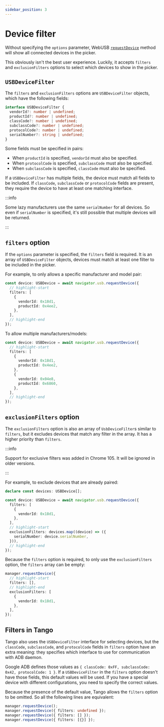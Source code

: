 ```yaml
---
sidebar_position: 3
---
```


# Device filter

Without specifying the `options` parameter, WebUSB [`requestDevice`](https://developer.mozilla.org/en-US/docs/Web/API/USB/requestDevice#filters) method will show all connected devices in the picker.

This obviously isn't the best user experience. Luckily, it accepts `filters` and `exclusionFilters` options to select which devices to show in the picker.

## `USBDeviceFilter`

The `filters` and `exclusionFilters` options are `USBDeviceFilter` objects, which have the following fields:

```ts
interface USBDeviceFilter {
  vendorId?: number | undefined;
  productId?: number | undefined;
  classCode?: number | undefined;
  subclassCode?: number | undefined;
  protocolCode?: number | undefined;
  serialNumber?: string | undefined;
}
```

Some fields must be specified in pairs:

- When `productId` is specified, `vendorId` must also be specified.
- When `protocolCode` is specified, `subclassCode` must also be specified.
- When `subclassCode` is specified, `classCode` must also be specified.

If a `USBDeviceFilter` has multiple fields, the device must match all fields to be included. If `classCode`, `subclassCode` or `protocolCode` fields are present, they require the device to have at least one matching interface.

:::info

Some lazy manufacturers use the same `serialNumber` for all devices. So even if `serialNumber` is specified, it's still possible that multiple devices will be returned.

:::

## `filters` option

If the `options` parameter is specified, the `filters` field is required. It is an array of `USBDeviceFilter` objects, devices must match at least one filter to be included in the picker.

For example, to only allows a specific manufacturer and model pair:

```ts
const device: USBDevice = await navigator.usb.requestDevice({
  // highlight-start
  filters: [
    {
      vendorId: 0x18d1,
      productId: 0x4ee2,
    },
  ],
  // highlight-end
});
```

To allow multiple manufacturers/models:

```ts
const device: USBDevice = await navigator.usb.requestDevice({
  // highlight-start
  filters: [
    {
      vendorId: 0x18d1,
      productId: 0x4ee2,
    },
    {
      vendorId: 0x04e8,
      productId: 0x6860,
    },
  ],
  // highlight-end
});
```

## `exclusionFilters` option

The `exclusionFilters` option is also an array of `UsbDeviceFilter`s similar to `filters`, but it excludes devices that match any filter in the array. It has a higher priority than `filters`.

:::info

Support for exclusive filters was added in Chrome 105. It will be ignored in older versions.

:::

For example, to exclude devices that are already paired:

```ts transpile
declare const devices: USBDevice[];

const device: USBDevice = await navigator.usb.requestDevice({
  filters: [
    {
      vendorId: 0x18d1,
    },
  ],
  // highlight-start
  exclusionFilters: devices.map((device) => ({
    serialNumber: device.serialNumber,
  })),
  // highlight-end
});
```

Because the `filters` option is required, to only use the `exclusionFilters` option, the `filters` array can be empty:

```ts transpile
manager.requestDevice({
  // highlight-start
  filters: [],
  // highlight-end
  exclusionFilters: [
    {
      vendorId: 0x18d1,
    },
  ],
});
```

## Filters in Tango

Tango also uses the `USBDeviceFilter` interface for selecting devices, but the `classCode`, `subclassCode`, and `protocolCode` fields in `filters` option have an extra meaning: they specifies which interface to use for communication with ADB daemon.

Google ADB defines those values as `{ classCode: 0xFF, subclassCode: 0x42, protocolCode: 1 }`. If a `USBDeviceFilter` in the `filters` option doesn't have those fields, this default values will be used. If you have a special device with different configurations, you need to specify the correct values.

Because the presence of the default value, Tango allows the `filters` option to be omitted. So all the following lines are equivalent:

```ts
manager.requestDevice();
manager.requestDevice({ filters: undefined });
manager.requestDevice({ filters: [] });
manager.requestDevice({ filters: [{}] });
```

